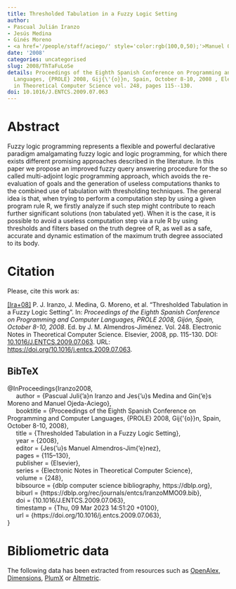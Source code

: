 ```yaml
---
title: Thresholded Tabulation in a Fuzzy Logic Setting
author:
- Pascual Julián Iranzo
- Jesús Medina
- Ginés Moreno
- <a href='/people/staff/aciego/' style='color:rgb(100,0,50);'>Manuel Ojeda-Aciego</a>
date: '2008'
categories: uncategorised
slug: 2008/ThTaFuLoSe
details: Proceedings of the Eighth Spanish Conference on Programming and Computer
  Languages, {PROLE} 2008, Gij{\'{o}}n, Spain, October 8-10, 2008 , Electronic Notes
  in Theoretical Computer Science vol. 248, pages 115--130.
doi: 10.1016/J.ENTCS.2009.07.063
---
```




# Abstract


Fuzzy logic programming represents a flexible and powerful declarative paradigm amalgamating fuzzy logic and logic programming, for which there exists different promising approaches described in the literature. In this paper we propose an improved fuzzy query answering procedure for the so called multi-adjoint logic programming approach, which avoids the re-evaluation of goals and the generation of useless computations thanks to the combined use of tabulation with thresholding techniques. The general idea is that, when trying to perform a computation step by using a given program rule R, we firstly analyze if such step might contribute to reach further significant solutions (non tabulated yet). When it is the case, it is possible to avoid a useless computation step via a rule R by using thresholds and filters based on the truth degree of R, as well as a safe, accurate and dynamic estimation of the maximum truth degree associated to its body.








# Citation
Please, cite this work as:


<a name=bib-Iranzo2008></a>[[Ira+08]](#cite-Iranzo2008) P. J. Iranzo, J. Medina, G. Moreno, et al. “Thresholded Tabulation in a Fuzzy Logic Setting”. In: _Proceedings of the Eighth Spanish Conference on Programming and Computer Languages, PROLE 2008, Gijón, Spain, October 8-10, 2008_. Ed. by J. M. Almendros-Jiménez. Vol. 248. Electronic Notes in Theoretical Computer Science. Elsevier, 2008, pp. 115-130. DOI: [10.1016/J.ENTCS.2009.07.063](https://doi.org/10.1016%2FJ.ENTCS.2009.07.063). URL: [https://doi.org/10.1016/j.entcs.2009.07.063](https://doi.org/10.1016/j.entcs.2009.07.063).

::: {.callout-note appearance="minimal" collapse=true}

## BibTeX

@InProceedings{Iranzo2008,<br>&nbsp;&nbsp;&nbsp;&nbsp;  author = {Pascual Juli{\a'a}n Iranzo and Jes{\a'u}s Medina and Gin{\a'e}s Moreno and Manuel Ojeda-Aciego},<br>&nbsp;&nbsp;&nbsp;&nbsp;  booktitle = {Proceedings of the Eighth Spanish Conference on Programming and Computer Languages, {PROLE} 2008, Gij{\'{o}}n, Spain, October 8-10, 2008},<br>&nbsp;&nbsp;&nbsp;&nbsp;  title = {Thresholded Tabulation in a Fuzzy Logic Setting},<br>&nbsp;&nbsp;&nbsp;&nbsp;  year = {2008},<br>&nbsp;&nbsp;&nbsp;&nbsp;  editor = {Jes{\a'u}s Manuel Almendros-Jim{\a'e}nez},<br>&nbsp;&nbsp;&nbsp;&nbsp;  pages = {115--130},<br>&nbsp;&nbsp;&nbsp;&nbsp;  publisher = {Elsevier},<br>&nbsp;&nbsp;&nbsp;&nbsp;  series = {Electronic Notes in Theoretical Computer Science},<br>&nbsp;&nbsp;&nbsp;&nbsp;  volume = {248},<br>&nbsp;&nbsp;&nbsp;&nbsp;  bibsource = {dblp computer science bibliography, https://dblp.org},<br>&nbsp;&nbsp;&nbsp;&nbsp;  biburl = {https://dblp.org/rec/journals/entcs/IranzoMMO09.bib},<br>&nbsp;&nbsp;&nbsp;&nbsp;  doi = {10.1016/J.ENTCS.2009.07.063},<br>&nbsp;&nbsp;&nbsp;&nbsp;  timestamp = {Thu, 09 Mar 2023 14:51:20 +0100},<br>&nbsp;&nbsp;&nbsp;&nbsp;  url = {https://doi.org/10.1016/j.entcs.2009.07.063},<br>}

:::



# Bibliometric data


The following data has been extracted from resources such as [OpenAlex](https://openalex.org/), [Dimensions](https://app.dimensions.ai/), [PlumX](https://www.elsevier.com/insights/metrics/plumx) or [Altmetric](https://www.altmetric.com/).

<div style="display: flex; justify-content: center; align-items: center; height: 100%;">
<span class="__dimensions_badge_embed__" data-doi="10.1016/J.ENTCS.2009.07.063" data-legend="always"></span></div><script async src="https://badge.dimensions.ai/badge.js" charset="utf-8"></script>

<div style="display: flex; justify-content: center; align-items: center; height: 100%;">
<a href="https://plu.mx/plum/a/?doi=10.1016/J.ENTCS.2009.07.063" class="plumx-details" data-site="plum" data-hide-when-empty="true">Thresholded Tabulation in a Fuzzy Logic Setting</a></div>

<div style="display: flex; justify-content: center; align-items: center; height: 100%;">
<script type="text/javascript" src="https://d1bxh8uas1mnw7.cloudfront.net/assets/embed.js"></script><div data-badge-type="medium-donut" class="altmetric-embed" data-badge-details="right" data-doi="10.1016/J.ENTCS.2009.07.063"></div></div>


## Cites

The following graph plots the number of cites received by this work from its publication, on a yearly basis.

```r
#| echo: false
#| results: asis
#| warning: false
#| message: false
source(here::here('scripts', 'manage_publications.R'))
df <- readRDS('citation_history.rds')
plot_citation_history(df)
```



## Papers citing this work

The following is a non-exhaustive list of papers that cite this work:


<a name=bib-D_az_Moreno_2022></a>[[1]](#cite-D_az_Moreno_2022) J. C. Díaz-Moreno, J. Medina, and J. R. Portillo. “Fuzzy logic programs as hypergraphs. Termination results”. In: _Fuzzy Sets and Systems_ 445 (Sep. 2022), p. 22–42. ISSN: 0165-0114. DOI: [10.1016/j.fss.2022.02.001](https://doi.org/10.1016%2Fj.fss.2022.02.001). URL: [http://dx.doi.org/10.1016/j.fss.2022.02.001](http://dx.doi.org/10.1016/j.fss.2022.02.001).

<a name=bib-Guerrero_2017></a>[[2]](#cite-Guerrero_2017) J. A. Guerrero, F. Mendieta, G. Moreno, et al. “Testing properties of fuzzy connectives and truth degrees with the latticemaker tool”. In: _2017 IEEE Symposium Series on Computational Intelligence (SSCI)_. IEEE, Nov. 2017, p. 1–8. DOI: [10.1109/ssci.2017.8280961](https://doi.org/10.1109%2Fssci.2017.8280961). URL: [http://dx.doi.org/10.1109/ssci.2017.8280961](http://dx.doi.org/10.1109/ssci.2017.8280961).

<a name=bib-Guerrero_2015></a>[[3]](#cite-Guerrero_2015) J. Guerrero, M. Del Senor Martinez, G. Moreno, et al. “Designing Lattices of Truth Degrees for Fuzzy Logic Programming Environments”. In: _2015 IEEE Symposium Series on Computational Intelligence_. IEEE, Dec. 2015, p. 995–1004. DOI: [10.1109/ssci.2015.145](https://doi.org/10.1109%2Fssci.2015.145). URL: [http://dx.doi.org/10.1109/ssci.2015.145](http://dx.doi.org/10.1109/ssci.2015.145).

<a name=bib-Juli_n_Iranzo_2020></a>[[4]](#cite-Juli_n_Iranzo_2020) P. Julián-Iranzo, G. Moreno, and J. A. Riaza. “The Fuzzy Logic Programming language FASILL: Design and implementation”. In: _International Journal of Approximate Reasoning_ 125 (Oct. 2020), p. 139–168. ISSN: 0888-613X. DOI: [10.1016/j.ijar.2020.06.002](https://doi.org/10.1016%2Fj.ijar.2020.06.002). URL: [http://dx.doi.org/10.1016/j.ijar.2020.06.002](http://dx.doi.org/10.1016/j.ijar.2020.06.002).

<a name=bib-Juli_n_2010></a>[[5]](#cite-Juli_n_2010) P. Julián, J. Medina, G. Moreno, et al. “Efficient Thresholded Tabulation for Fuzzy Query Answering”. In: _Foundations of Reasoning under Uncertainty_. Springer Berlin Heidelberg, 2010, p. 125–141. ISBN: 9783642107283. DOI: [10.1007/978-3-642-10728-3_7](https://doi.org/10.1007%2F978-3-642-10728-3_7). URL: [http://dx.doi.org/10.1007/978-3-642-10728-3_7](http://dx.doi.org/10.1007/978-3-642-10728-3_7).

<a name=bib-Le_2015></a>[[6]](#cite-Le_2015) V. H. Le and F. Liu. “Tabulation proof procedures for fuzzy linguistic logic programming”. In: _International Journal of Approximate Reasoning_ 63 (Aug. 2015), p. 62–88. ISSN: 0888-613X. DOI: [10.1016/j.ijar.2015.06.001](https://doi.org/10.1016%2Fj.ijar.2015.06.001). URL: [http://dx.doi.org/10.1016/j.ijar.2015.06.001](http://dx.doi.org/10.1016/j.ijar.2015.06.001).

<a name=bib-Morcillo_2010></a>[[7]](#cite-Morcillo_2010) P. J. Morcillo, G. Moreno, J. Penabad, et al. “A Practical Management of Fuzzy Truth-Degrees Using FLOPER”. In: _Semantic Web Rules_. Springer Berlin Heidelberg, 2010, p. 20–34. ISBN: 9783642162893. DOI: [10.1007/978-3-642-16289-3_4](https://doi.org/10.1007%2F978-3-642-16289-3_4). URL: [http://dx.doi.org/10.1007/978-3-642-16289-3_4](http://dx.doi.org/10.1007/978-3-642-16289-3_4).

<a name=bib-Morcillo_2011></a>[[8]](#cite-Morcillo_2011) P. Morcillo, G. Moreno, J. Penabad, et al. “Declarative Traces into Fuzzy Computed Answers”. In: _Rule-Based Reasoning, Programming, and Applications_. Springer Berlin Heidelberg, 2011, p. 170–185. ISBN: 9783642225468. DOI: [10.1007/978-3-642-22546-8_14](https://doi.org/10.1007%2F978-3-642-22546-8_14). URL: [http://dx.doi.org/10.1007/978-3-642-22546-8_14](http://dx.doi.org/10.1007/978-3-642-22546-8_14).

<a name=bib-Moreno_2014></a>[[9]](#cite-Moreno_2014) G. Moreno, J. Penabad, and C. Vázquez. “Beyond multi-adjoint logic programming”. In: _International Journal of Computer Mathematics_ 92.9 (Nov. 2014), p. 1956–1975. ISSN: 1029-0265. DOI: [10.1080/00207160.2014.975218](https://doi.org/10.1080%2F00207160.2014.975218). URL: [http://dx.doi.org/10.1080/00207160.2014.975218](http://dx.doi.org/10.1080/00207160.2014.975218).

<a name=bib-Moreno_2019></a>[[10]](#cite-Moreno_2019) G. Moreno and J. A. Riaza. “An Online Tool for Unfolding Symbolic Fuzzy Logic Programs”. In: _Advances in Computational Intelligence_. Springer International Publishing, 2019, p. 475–487. ISBN: 9783030205188. DOI: [10.1007/978-3-030-20518-8_40](https://doi.org/10.1007%2F978-3-030-20518-8_40). URL: [http://dx.doi.org/10.1007/978-3-030-20518-8_40](http://dx.doi.org/10.1007/978-3-030-20518-8_40).

